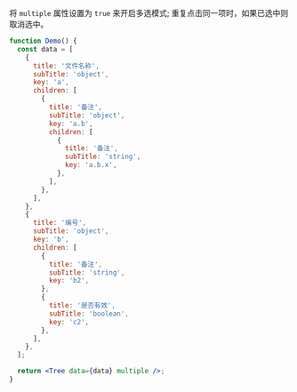 将 `multiple` 属性设置为 `true` 来开启多选模式;
重复点击同一项时，如果已选中则取消选中。

```jsx
function Demo() {
  const data = [
    {
      title: '文件名称',
      subTitle: 'object',
      key: 'a',
      children: [
        {
          title: '备注',
          subTitle: 'object',
          key: 'a.b',
          children: [
            {
              title: '备注',
              subTitle: 'string',
              key: 'a.b.x',
            },
          ],
        },
      ],
    },
    {
      title: '编号',
      subTitle: 'object',
      key: 'b',
      children: [
        {
          title: '备注',
          subTitle: 'string',
          key: 'b2',
        },
        {
          title: '是否有效',
          subTitle: 'boolean',
          key: 'c2',
        },
      ],
    },
  ];

  return <Tree data={data} multiple />;
}
```
